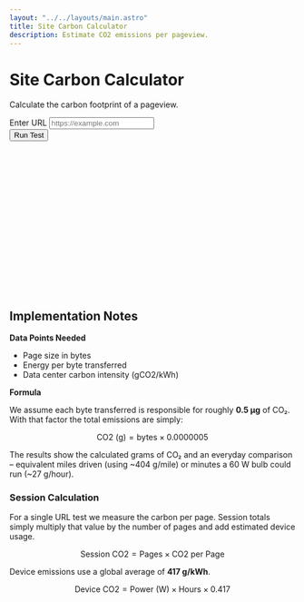 ```yaml
---
layout: "../../layouts/main.astro"
title: Site Carbon Calculator
description: Estimate CO2 emissions per pageview.
---
```


<div id="carbon-root" class="container my-4">
  <div class="row justify-content-center">
    <div class="col-lg-8">
      <div class="text-center mb-4">
        <h1>Site Carbon Calculator</h1>
        <p>Calculate the carbon footprint of a pageview.</p>
      </div>
      <form id="carbon-form" class="row gy-2 gx-3 align-items-end mb-3">
        <div class="col-md-8">
          <label for="carbon-url" class="form-label">Enter URL</label>
          <input type="url" id="carbon-url" name="url" placeholder="https://example.com" class="form-control" />
        </div>
        <div class="col-auto">
          <button type="submit" class="btn btn-primary mt-3">Run Test</button>
        </div>
      </form>
      <div id="carbon-results"></div>
      <svg id="carbon-chart" width="600" height="300" class="w-100" preserveAspectRatio="xMidYMid meet"></svg>
    </div>
  </div>
</div>

<script src="https://cdn.jsdelivr.net/npm/d3@7" defer></script>
<script type="module" src="/js/site-carbon-calculator.js" defer></script>

## Implementation Notes

**Data Points Needed**

- Page size in bytes
- Energy per byte transferred
- Data center carbon intensity (gCO2/kWh)

**Formula**

We assume each byte transferred is responsible for roughly **0.5 µg** of CO₂.
With that factor the total emissions are simply:

$$
\text{CO2 (g)} = \text{bytes} \times 0.0000005
$$

The results show the calculated grams of CO₂ and an everyday comparison –
equivalent miles driven (using ~404 g/mile) or minutes a 60&nbsp;W bulb could run
(~27 g/hour).

### Session Calculation

For a single URL test we measure the carbon per page. Session totals simply
multiply that value by the number of pages and add estimated device usage.

$$
\text{Session CO2} = \text{Pages} \times \text{CO2 per Page}
$$

Device emissions use a global average of **417 g/kWh**.

$$
\text{Device CO2} = \text{Power (W)} \times \text{Hours} \times 0.417
$$
